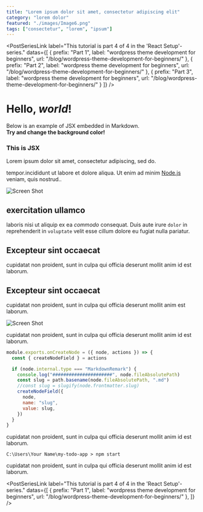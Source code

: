 ```yaml
---
title: "Lorem ipsum dolor sit amet, consectetur adipiscing elit"
category: "lorem dolor"
featured: "./images/Image6.png"
tags: ["consectetur", "lorem", "ipsum"]
--- 
```



 
<PostSeriesLink 
label="This tutorial is part 4 of 4 in the 'React Setup'-series." 
datas={[
    {
      prefix: "Part 1",
      label: "wordpress theme development for beginners",
      url: "/blog/wordpress-theme-development-for-beginners/"
    },
    {
      prefix: "Part 2",
      label: "wordpress theme development for beginners",
      url: "/blog/wordpress-theme-development-for-beginners/"
    },
    {
      prefix: "Part 3",
      label: "wordpress theme development for beginners",
      url: "/blog/wordpress-theme-development-for-beginners/"
    }
  ]}
/>


# Hello, *world*!

Below is an example of JSX embedded in Markdown. <br /> **Try and change
the background color!**

<div style={{ padding: '20px', backgroundColor: 'green' }}>
  <h3 style={{ color: 'white' }}>This is JSX</h3>
</div>

Lorem ipsum dolor sit amet, consectetur adipiscing, sed do.

tempor.incididunt ut labore et dolore aliqua. Ut enim ad minim [Node.js](https://nodejs.org/en/ "node documentation") veniam, quis nostrud..

![Screen Shot](./images/Image35.png)

## exercitation ullamco

laboris nisi ut aliquip ex ea _commodo_ consequat. Duis aute irure <code>dolor</code> in reprehenderit in `voluptate` velit esse cillum dolore eu fugiat nulla pariatur.

## Excepteur sint occaecat

cupidatat non proident, sunt in culpa qui officia deserunt mollit anim id est laborum.

## Excepteur sint occaecat

cupidatat non proident, sunt in culpa qui officia deserunt mollit anim est laborum.

![Screen Shot](./images/Image27.png)

cupidatat non proident, sunt in culpa qui officia deserunt mollit anim id est laborum.

```javascript
module.exports.onCreateNode = ({ node, actions }) => {
  const { createNodeField } = actions

  if (node.internal.type === "MarkdownRemark") {
    console.log("######################", node.fileAbsolutePath)
    const slug = path.basename(node.fileAbsolutePath, ".md")
    //const slug = slugify(node.frontmatter.slug)
    createNodeField({
      node,
      name: "slug",
      value: slug,
    })
  }
}
```

cupidatat non proident, sunt in culpa qui officia deserunt mollit anim id est laborum.

```
C:\Users\Your Name\my-todo-app > npm start
```

cupidatat non proident, sunt in culpa qui officia deserunt mollit anim id est laborum.

<PostSeriesLink 
label="This tutorial is part 4 of 4 in the 'React Setup'-series." 
datas={[
    {
      prefix: "Part 1",
      label: "wordpress theme development for beginners",
      url: "/blog/wordpress-theme-development-for-beginners/"
    },
  ]}
/>